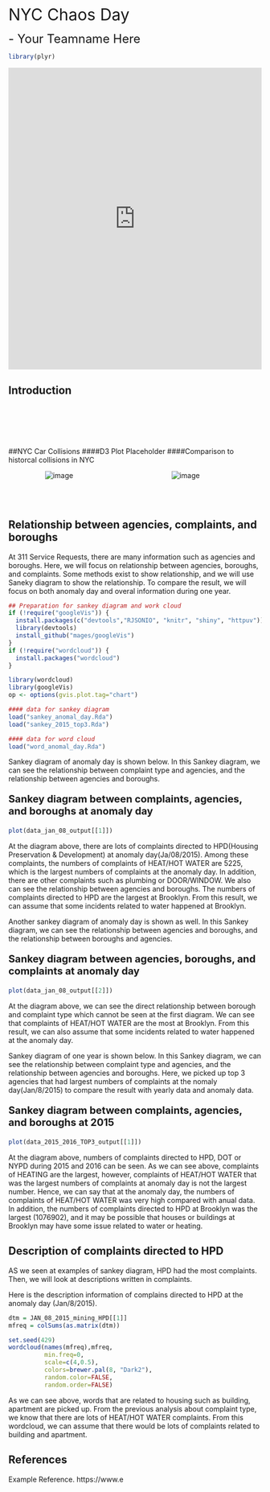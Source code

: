 <title> EDAV Final Project </title>

<style>
  .small-skip {
     margin-bottom: 0.35cm;
  }
</style>

<font size="6"> NYC Chaos Day</font> <br>

<font size="5"> - Your Teamname Here </font>

```r
library(plyr)

```


<iframe src="https://patrick-rogan.shinyapps.io/shiny/" width="100%" height="600px" frameborder="0"></iframe>

## Introduction

<br><br>
<br><br>


##NYC Car Collisions
####D3 Plot
Placeholder 
####Comparison to historcal collisions in NYC 
<div style="text-align: center;">

  <span style="float:left;width: 40%;">
  <IMG SRC="figs/Car_Histogram.png" float = "right" ALT="image">
  </span>
  
  <span style="float:right;width: 60%;">
  <IMG SRC="figs/Car_Violin_Bur.png" float = "right" ALT="image">
  </span>
  <div style="clear: both;"></div>
</div>

<br />
<br />

## Relationship between agencies, complaints, and boroughs
At 311 Service Requests, there are many information such as agencies and boroughs. Here, we will focus on relationship between agencies, boroughs, and complaints. Some methods exist to show relationship, and we will use Saneky diagram to show the relationship. To compare the result, we will focus on both anomaly day and overal information during one year. 

```r

## Preparation for sankey diagram and work cloud
if (!require("googleVis")) {
  install.packages(c("devtools","RJSONIO", "knitr", "shiny", "httpuv"))
  library(devtools)
  install_github("mages/googleVis")
}
if (!require("wordcloud")) {
  install.packages("wordcloud")
}

library(wordcloud)
library(googleVis)
op <- options(gvis.plot.tag="chart")

#### data for sankey diagram
load("sankey_anomal_day.Rda")
load("sankey_2015_top3.Rda")

#### data for word cloud
load("word_anomal_day.Rda")

```

Sankey diagram of anomaly day is shown below. In this Sankey diagram, we can see the relationship between complaint type and agencies,  and the relationship between agencies and boroughs. 

<p style="text-align: left; font-size:20px; font-weight:bold;">Sankey diagram between complaints, agencies, and boroughs at anomaly day</p>
```r
plot(data_jan_08_output[[1]])
```

At the diagram above, there are lots of complaints directed to HPD(Housing Preservation & Development) at anomaly day(Ja/08/2015). Among these complaints, the numbers of complaints of HEAT/HOT WATER are 5225, which is the largest numbers of complaints at the anomaly day. In addition, there are other complaints such as plumbing or DOOR/WINDOW. We also can see the relationship between agencies and boroughs. The numbers of complaints directed to HPD are the largest at Brooklyn. From this result, we can assume that some incidents related to water happened at Brooklyn. 

Another sankey diagram of anomaly day is shown as well. In this Sankey diagram, we can see the relationship between agencies and boroughs, and the relationship between boroughs and agencies. 

<p style="text-align: left; font-size:20px; font-weight:bold;">Sankey diagram between agencies, boroughs, and complaints at anomaly day</p>
```r
plot(data_jan_08_output[[2]])
```

At the diagram above, we can see the direct relationship between borough and complaint type which cannot be seen at the first diagram. We can see that complaints of HEAT/HOT WATER are the most at Brooklyn. From this result, we can also assume that some incidents related to water happened at the anomaly day. 

Sankey diagram of one year is shown below. In this Sankey diagram, we can see the relationship between complaint type and agencies, and the relationship between agencies and boroughs. Here, we picked up top 3 agencies that had largest numbers of complaints at the nomaly day(Jan/8/2015) to compare the result with yearly data and anomaly data. 

<p style="text-align: left; font-size:20px; font-weight:bold;">Sankey diagram between complaints, agencies, and boroughs at 2015</p>
```r
plot(data_2015_2016_TOP3_output[[1]])
```

At the diagram above, numbers of complaints directed to HPD, DOT or NYPD during 2015 and 2016 can be seen. As we can see above, complaints of HEATING are the largest, however, complaints of HEAT/HOT WATER that was the largest numbers of complaints at anomaly day is not the largest number. Hence, we can say that at the anomaly day, the numbers of complaints of HEAT/HOT WATER was very high compared with anual data. In addition, the numbers of complaints directed to HPD at Brooklyn was the largest (1076902), and it may be possible that houses or buildings at Brooklyn may have some issue related to water or heating. 

## Description of complaints directed to HPD
AS we seen at examples of sankey diagram, HPD had the most complaints. Then, we will look at descriptions written in complaints. 

Here is the description information of complains directed to HPD at the anomaly day (Jan/8/2015).

```r
dtm = JAN_08_2015_mining_HPD[[1]]
mfreq = colSums(as.matrix(dtm))

set.seed(429) 
wordcloud(names(mfreq),mfreq,
          min.freq=0,
          scale=c(4,0.5),
          colors=brewer.pal(8, "Dark2"),
          random.color=FALSE, 
          random.order=FALSE)
```

As we can see above, words that are related to housing such as building, apartment are picked up. From the previous analysis about complaint type, we know that there are lots of HEAT/HOT WATER complaints. From this wordcloud, we can assume that there would be lots of complaints related to building and apartment.


## References
Example Reference. https://www.e <br>

